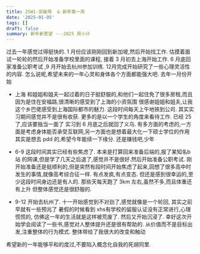 ```yaml
---
title: 25W1-突破周  & 新年第一周
date: '2025-01-05'
tags: []
draft: false
summary: 新年新愿望 ---2025 周小计
---
```


过去一年感觉过得挺快的. 1 月份应该刚刚回到新加坡,然后开始找工作.
估摸着面试一轮轮的然后开始准备学校里面的课程,
接着 3 月初去上海开始工作. 6 月底回家准备公职考试 ,9 月开始去杭州参加训练. 12月完成开始研究了一些心理灵活性的内容.
怎么说呢,希望未来的一年心灵和身体各个方面都能强大吧.
去年一月份开始

- 上海
  和姐姐和姐夫一起过着的日子挺舒服的,和他们一起住免了很多房租,而且因为是住在安福路,很清晰的感受到了上海的小资氛围
  很感谢姐姐和姐夫,让我这个乡巴佬感受到上海国际都市的魅力.
  这段时间每天上午地铁到公司. 其实实习期间感觉并不是很有收获. 更多的是以一个学生的角度来看待工作. 已经 25 了,应该要独当一面了
  实习到 6 月底之后就回了义乌. 有多方面的考虑的,一方面是考虑身体能否承受互联网,另一方面也是想着最大化一下硕士学位的作用
  其实是想去 pdd 的,希望今年能续一下缘分. 还是赚钱吧,少年

- 6-9
  这段时间其实已经有些焦虑了.
  本来是打算回来准备后端的,报了某知名b 站 的网课,但是学了几天之后退了,感觉并不是很好.然后开始准备公职考试.
  刚开始准备还是挺顺利的,但是突然有段时间开始焦虑了起来,回想了很多高中时发生的事情,就像高考综合征一样.
  有点发疯,有点变态. 但还是感到很幸运的,至少这段时间身边还是有人的. 那些天每天跑了 3km 左右,虽然不多,而且体重还有上升
  但整体感觉还是很舒服的.

- 9-12
  开始去杭州了. 十一开始感觉到不对劲了,感觉就像是一个轮回, 其实之前早就有一些预兆了
  暑假的时候看到 xhs有学校的留服认证没有正常进行,心理慌慌的, 仿佛这一年的生活就是这样被荒废了.
  然后又开始沉浸了.
  幸好这次开始学会阅读了一些书,感觉对人整体提升还是很有帮助的. 从价值而不是目标出发,注重整体的行为模式.
  整体带给了我很大的改变和触动

希望新的一年能够平和的度过,不要陷入概念化自我的死胡同里.
